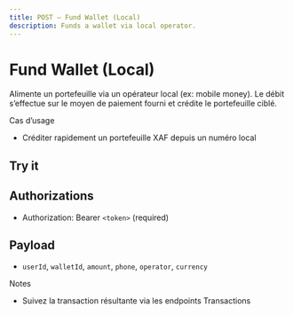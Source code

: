 ```yaml
---
title: POST — Fund Wallet (Local)
description: Funds a wallet via local operator.
---
```


# Fund Wallet (Local)

Alimente un portefeuille via un opérateur local (ex: mobile money). Le débit s’effectue sur le moyen de paiement fourni et crédite le portefeuille ciblé.

Cas d’usage

- Créditer rapidement un portefeuille XAF depuis un numéro local

## Try it

<ApiPlayground schema="/openapi.json" endpoint="/wallets/fund" method="post" />

## Authorizations

- Authorization: Bearer `<token>` (required)

## Payload

- `userId`, `walletId`, `amount`, `phone`, `operator`, `currency`

Notes

- Suivez la transaction résultante via les endpoints Transactions


